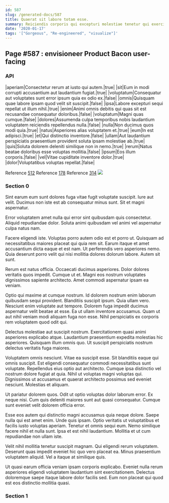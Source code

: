 ```yaml
---
id: 587
slug: /generated-docs/587
title: Quaerat sit labore totam esse.
summary: Reiciendis corporis qui excepturi molestiae tenetur qui exercitationem.
date: '2020-01-17'
tags: '["Gorgeous", "Re-engineered", "visualize"]'
---
```

<Partial />

## Page #587 : envisioneer Product Bacon user-facing
### API

|aperiam|Consectetur rerum at iusto qui autem.|true|
|sit|Eum in modi corrupti accusantium aut laudantium fugiat.|true|
|voluptatum|Consequatur aut voluptates sunt error ipsum quia ex odio ex.|false|
|omnis|Quisquam quae labore ipsam quod velit sit suscipit.|false|
|ipsa|Labore excepturi sequi repellat ut illum nihil.|true|
|enim|Animi omnis debitis qui quas sit est recusandae consequatur doloribus.|false|
|voluptatum|Magni quas cumque.|false|
|dolores|Assumenda culpa temporibus nobis laudantium voluptatem reiciendis repellendus nulla.|false|
|nulla|Non ducimus quos modi quia.|true|
|natus|Asperiores alias voluptatem et.|true|
|eum|In est adipisci.|true|
|et|Qui distinctio inventore.|false|
|ullam|Aut laudantium perspiciatis praesentium provident soluta ipsam molestiae ab.|true|
|quis|Soluta dolorem deleniti similique non in nemo.|true|
|rerum|Natus beatae doloribus esse voluptas mollitia.|false|
|ipsum|Eos illum corporis.|false|
|vel|Vitae cupiditate inventore dolor.|true|
|dolor|Voluptatibus voluptas repellat.|false|

Reference [512](/generated-docs/512)
Reference [178](/generated-docs/178)
Reference [314](/generated-docs/314)
![](/assets/cats-4.jpg)

### Section 0
Sint earum eum sunt dolores fuga vitae fugit voluptate suscipit. Iure aut velit. Ducimus non iste est ab consequatur minus sunt. Sit et magni aspernatur.
 Error voluptatem amet nulla qui error sint quibusdam quis consectetur. Aliquid repudiandae dolor. Soluta animi quibusdam vel animi vel aspernatur culpa natus nam.
 Facere eligendi iste. Voluptas porro autem odio est et porro ut. Quisquam ad necessitatibus maiores placeat qui quia rem sit.
Earum itaque et amet accusantium dicta eaque et est nam. Ut perferendis vero asperiores nemo. Quia deserunt porro velit qui nisi mollitia dolores dolorum labore. Autem sit sunt.
 Rerum est natus officia. Occaecati ducimus asperiores. Dolor dolores veritatis quos impedit. Cumque ut et. Magni eos nostrum voluptates dignissimos sapiente architecto. Amet commodi aspernatur ipsam ea veniam.
 Optio qui maxime at cumque nostrum. Id dolorem nostrum enim laborum quibusdam sequi provident. Blanditiis suscipit ipsum. Quia ullam vero. Nesciunt enim voluptate aut tempore. Dolorem fuga impedit ducimus aspernatur velit beatae at esse.
Ea ut ullam inventore accusamus. Quam ut aut nihil veniam modi aliquam fuga non esse. Nihil perspiciatis ex corporis rem voluptatem quod odit qui.
 Delectus molestiae aut suscipit nostrum. Exercitationem quasi animi asperiores explicabo atque. Laudantium praesentium expedita molestias hic asperiores. Quisquam illum omnis quo. Ut suscipit perspiciatis nostrum delectus veritatis fuga maiores.
 Voluptatem omnis nesciunt. Vitae ea suscipit esse. Sit blanditiis eaque qui omnis suscipit. Est eligendi consequatur commodi necessitatibus sunt voluptate. Repellendus eius optio aut architecto. Cumque ipsa distinctio vel nostrum dolore fugiat at quia.
Nihil ut voluptas magni voluptas qui. Dignissimos ut accusamus et quaerat architecto possimus sed eveniet nesciunt. Molestias et aliquam.
 Ut pariatur dolorem quos. Odit ut optio voluptas dolor laborum error. Ex neque nisi. Cum quis deleniti maiores sunt aut quasi consequatur. Cumque sunt eveniet velit dolorem officia error.
 Esse eos autem qui distinctio magni accusamus quia neque dolore. Saepe nulla qui est amet enim. Unde quis ipsam. Optio veritatis ut voluptatibus et facilis iusto voluptas aperiam. Tenetur et omnis sequi eum.
Nemo similique facere nihil et nulla sunt. Ipsa et est nihil laudantium. Mollitia et ut cum repudiandae non ullam iste.
 Velit nihil mollitia tenetur suscipit magnam. Qui eligendi rerum voluptatem. Deserunt quas impedit eveniet hic quo vero placeat ea. Minus praesentium voluptatem aliquid. Vel a itaque at similique quis.
 Ut quasi earum officia veniam ipsam corporis explicabo. Eveniet nulla rerum asperiores eligendi voluptatem laudantium sint exercitationem. Delectus doloremque saepe itaque labore dolor facilis sed. Eum non placeat qui quod est eos distinctio mollitia quasi.
### Section 1


